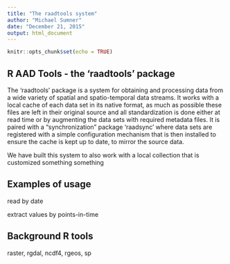 ```yaml
---
title: "The raadtools system"
author: "Michael Sumner"
date: "December 21, 2015"
output: html_document
---
```


```r
knitr::opts_chunk$set(echo = TRUE)
```

## R AAD Tools - the 'raadtools' package

The 'raadtools' package is a system for obtaining and processing data from a wide variety of spatial and spatio-temporal data streams. It works with a local cache of each data set in its native format, as much as possible these files are left in their original source and all standardization is done either at read time or by augmenting the data sets with required metadata files. It is paired with a "synchronization" package 'raadsync' where data sets are registered with a simple configuration mechanism that is then installed to ensure the cache is kept up to date, to mirror the source data. 

We have built this system to also work with a local collection that is customized something something

## Examples of usage

read by date

extract values by points-in-time

## Background R tools 

raster, rgdal, ncdf4, rgeos, sp

